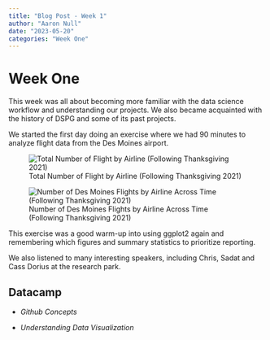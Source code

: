 ```yaml
---
title: "Blog Post - Week 1"
author: "Aaron Null"
date: "2023-05-20"
categories: "Week One"
---
```


# Week One

This week was all about becoming more familiar with the data science workflow and understanding our projects. We also became acquainted with the history of DSPG and some of its past projects.

We started the first day doing an exercise where we had 90 minutes to analyze flight data from the Des Moines airport.

![Total Number of Flight by Airline (Following Thanksgiving 2021)](/posts/Aaron-Null-DSPG-Week-One/images/flight_bar.jpg)

![Number of Des Moines Flights by Airline Across Time (Following Thanksgiving 2021)](/posts/Aaron-Null-DSPG-Week-One/images/flight_line.jpg)

This exercise was a good warm-up into using ggplot2 again and remembering which figures and summary statistics to prioritize reporting.

We also listened to many interesting speakers, including Chris, Sadat and Cass Dorius at the research park.

## Datacamp

-   *Github Concepts*

-   *Understanding Data Visualization*
